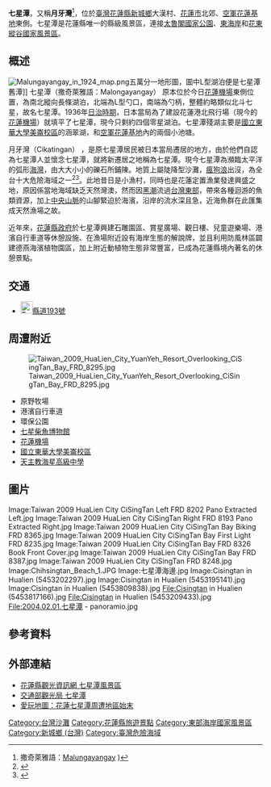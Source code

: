 {{Infobox landform
| name              = 七星潭<br>Qixingtan Beach
| other_name        = 
| photo             = Taiwan 2009 HuaLien City CiSingTan Bay FRD 8343.jpg
| photo_width       = 250px
| photo_alt         = 
| photo_caption     = 
| map               = 
| map_width         = 250px
| map_caption       = 
| map_alt           = 
| relief            = yes
| label             = 七星潭海灘
| label_position    = left
| mark              = 
| marker_size       = 
| location          = [[臺灣|臺灣]][[花蓮縣|花蓮縣]][[新城鄉_(臺灣)|新城鄉]]
| grid_ref          = 
| grid_ref_UK       = 
| grid_ref_Ireland  = 
| coordinates       = 
| coordinates_ref   = 
| range             = 
| part_of           = 
| water_bodies      = 
| length            =  
| formed_by         = 
| type              = [[海灘|海灘]]
| free_label_1      = 
| free_data_1       =  
| free_label_2      = 
| free_data_2       = 
| free_label_3      = 
| free_data_3       = 
| embedded          = 
}}

'''七星潭'''，又稱'''月牙灣'''<ref>撒奇萊雅語：[https://szy.wikipedia.org/wiki/Malungayangay Malungayangay] {{Wayback|url=https://szy.wikipedia.org/wiki/Malungayangay |date=20220122104857 }})</ref>，位於[[臺灣|臺灣]][[花蓮縣|花蓮縣]][[新城鄉_(臺灣)|新城鄉]]大漢村、[[花蓮市|花蓮市]]北郊、[[花蓮機場|空軍花蓮基地]]東側。七星潭是花蓮縣唯一的縣級風景區，連接[[太魯閣國家公園|太魯閣國家公園]]、[[東部海岸國家風景區|東海岸]]和[[花東縱谷國家風景區|花東縱谷國家風景區]]。

==概述==
[[File:Malungayangay_in_1924_map.png|thumb]]五萬分一地形圖，圖中L型湖泊便是七星潭舊潭]]
七星潭（撒奇萊雅語：Malongayangay）<!--不確定是阿美語還是撒奇萊雅語-->原本位於今日[[花蓮機場|花蓮機場]]東側位置，為南北縱向長條湖泊，北端為L型勺口，南端為勺柄，整體約略類似北斗七星，故名七星潭。1936年[[台灣日治時期|日治時期]]，日本當局為了建設花蓮港北飛行場（現今的[[花蓮機場|花蓮機場]]）就填平了七星潭，現今只剩約四個零星湖泊。七星潭殘湖主要是[[國立東華大學美崙校區|國立東華大學美崙校區]]的涵翠湖，和[[花蓮機場|空軍花蓮基地]]內的兩個小池塘。

月牙灣（Cikatingan）<!--不確定是阿美語還是撒奇萊雅語-->，是原七星潭居民被日本當局遷居的地方，由於他們自認為七星潭人並懷念七星潭，就將新遷居之地稱為七星潭。現今七星潭為瀕臨太平洋的弧形[[海灣|海灣]]，由大大小小的礫石所鋪陳。地質上屬陡降型沙灘，[[瘋狗浪|瘋狗浪]]出沒，為全台十大危險海域之一<ref>{{cite news|title=全台10大危險海域看這裡！　七星潭陡降型沙灘藏殺機|publisher=ETtoday 新聞雲|url=http://www.ettoday.net/news/20150811/548030.htm#ixzz4XgNnaTNQ|date=2015-08-11|accessdate=2017-02-04|archive-date=2017-02-04|archive-url=https://web.archive.org/web/20170204172834/http://www.ettoday.net/news/20150811/548030.htm#ixzz4XgNnaTNQ|dead-url=no}}</ref><ref>{{cite news|title=獨／美麗殺機！七星潭恐怖奪命　當地人都不敢下水|publisher=三立新聞網|url=http://www.setn.com/News.aspx?NewsID=136192|date=2016-04-07|accessdate=2017-02-04|archive-date=2017-02-04|archive-url=https://web.archive.org/web/20170204171606/http://www.setn.com/News.aspx?NewsID=136192|dead-url=no}}</ref>。此地昔日是小漁村，同時也是花蓮定置漁業發達興盛之地，原因係當地海域缺乏天然灣澳，然而因[[黑潮|黑潮]]流過[[台灣東部|台灣東部]]，帶來各種迴游的魚類資源，加上[[中央山脈|中央山脈]]的山腳緊迫於海濱，沿岸的流水深且急，近海魚群在此匯集成天然漁場之故。

近年來，[[花蓮縣政府|花蓮縣政府]]於七星潭興建石雕園區、賞星廣場、觀日樓、兒童遊樂場、港濱自行車道等休憩設施、在漁場附近設有海岸生態的解說牌，並且利用防風林區闢建德燕海濱植物園區，加上附近動植物生態非常豐富，已成為花蓮縣境內著名的休憩景點。

== 交通 ==
*[[File:TW_CHW193.svg|24px]][[縣道193號|縣道193號]]

== 周遭附近 ==
[[Image:Taiwan_2009_HuaLien_City_YuanYeh_Resort_Overlooking_CiSingTan_Bay_FRD_8295.jpg|thumb]]

*原野牧場
*港濱自行車道
*環保公園
*[[七星柴魚博物館|七星柴魚博物館]]
*[[花蓮機場|花蓮機場]]
*[[國立東華大學美崙校區|國立東華大學美崙校區]]
*[[花蓮縣私立海星高級中學|天主教海星高級中學]]

== 圖片 ==
<gallery>
Image:Taiwan 2009 HuaLien City CiSingTan Left FRD 8202 Pano Extracted Left.jpg
Image:Taiwan 2009 HuaLien City CiSingTan Right FRD 8193 Pano Extracted Right.jpg
Image:Taiwan 2009 HuaLien City CiSingTan Bay Biking FRD 8365.jpg
Image:Taiwan 2009 HuaLien City CiSingTan Bay First Light FRD 8235.jpg
Image:Taiwan 2009 HuaLien City CiSingTan Bay FRD 8326 Book Front Cover.jpg
Image:Taiwan 2009 HuaLien City CiSingTan Bay FRD 8387.jpg
Image:Taiwan 2009 HuaLien City CiSingTan FRD 8248.jpg
Image:Chihsingtan_Beach_1.JPG
Image:七星潭海邊.jpg
Image:Cisingtan in Hualien (5453202297).jpg
Image:Cisingtan in Hualien (5453195141).jpg
Image:Cisingtan in Hualien (5453809838).jpg
File:Cisingtan in Hualien (5453817166).jpg
File:Cisingtan in Hualien (5453209433).jpg
File:2004.02.01.七星潭 - panoramio.jpg
</gallery>

== 參考資料 ==
{{reflist}}

==外部連結==
* [http://tour-hualien.hl.gov.tw/POI/36 花蓮縣觀光資訊網 七星潭風景區]{{Wayback|url=http://tour-hualien.hl.gov.tw/POI/36 |date=20190808175122 }}
* [https://www.taiwan.net.tw/m1.aspx?sno=0001124&id=9488 交通部觀光局 七星潭]{{Wayback|url=https://www.taiwan.net.tw/m1.aspx?sno=0001124&id=9488 |date=20170112003006 }}
* [http://theericel.blogspot.tw/2014/05/blog-post.html 愛玩地圖：花蓮七星潭周遭地區始末]{{Wayback|url=http://theericel.blogspot.tw/2014/05/blog-post.html |date=20170111230956 }}

{{commonscat|Chihsingtan Beach}}

[[Category:台灣沙灘|Category:台灣沙灘]]
[[Category:花蓮縣旅遊景點|Category:花蓮縣旅遊景點]]
[[Category:東部海岸國家風景區|Category:東部海岸國家風景區]]
[[Category:新城鄉_(台灣)|Category:新城鄉 (台灣)]]
[[Category:臺灣危險海域|Category:臺灣危險海域]]